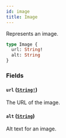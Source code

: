 ```yaml
---
id: image
title: Image
---
```


Represents an image.

```graphql
type Image {
  url: String!
  alt: String
}
```

### Fields

#### `url` ([`String!`](/developer/api-reference/scalars/string))

The URL of the image.

#### `alt` ([`String`](/developer/api-reference/scalars/string))

Alt text for an image.
